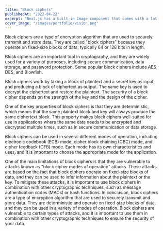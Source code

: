 ```yaml
---
title: "Block ciphers"
publishedAt: "2022-04-22"
excerpt: "Next.js has a built-in Image component that comes with a lot of performance optimization features when you are using it."
cover_image: "/images/portfolio/vision.png"
---
```


Block ciphers are a type of encryption algorithm that are used to securely transmit and store data. They are called "block ciphers" because they operate on fixed-size blocks of data, typically 64 or 128 bits in length.

Block ciphers are an important tool in cryptography, and they are widely used for a variety of purposes, including secure communication, data storage, and password protection. Some popular block ciphers include AES, DES, and Blowfish.

Block ciphers work by taking a block of plaintext and a secret key as input, and producing a block of ciphertext as output. The same key is used to decrypt the ciphertext and restore the plaintext. The security of a block cipher depends on the strength of the key and the design of the cipher.

One of the key properties of block ciphers is that they are deterministic, which means that the same plaintext block and key will always produce the same ciphertext block. This property makes block ciphers well-suited for use in applications where the same data needs to be encrypted and decrypted multiple times, such as in secure communication or data storage.

Block ciphers can be used in several different modes of operation, including electronic codebook (ECB) mode, cipher block chaining (CBC) mode, and cipher feedback (CFB) mode. Each mode has its own characteristics and uses, and it is important to choose the appropriate mode for the application.

One of the main limitations of block ciphers is that they are vulnerable to attacks known as "block cipher modes of operation" attacks. These attacks are based on the fact that block ciphers operate on fixed-size blocks of data, and they can be used to infer information about the plaintext or the key. To mitigate these attacks, it is important to use block ciphers in combination with other cryptographic techniques, such as message authentication codes (MACs) or hash functions.
In conclusion, block ciphers are a type of encryption algorithm that are used to securely transmit and store data. They are deterministic and operate on fixed-size blocks of data, and they can be used in a variety of modes of operation. Block ciphers are vulnerable to certain types of attacks, and it is important to use them in combination with other cryptographic techniques to ensure the security of your data.
